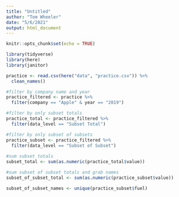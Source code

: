 ```yaml
---
title: "Untitled"
author: "Tom Wheeler"
date: "5/6/2021"
output: html_document
---
```


```r
knitr::opts_chunk$set(echo = TRUE)

library(tidyverse)
library(here)
library(janitor)

practice <- read.csv(here("data", "practice.csv")) %>% 
  clean_names()
```

```r

#filter by company name and year
practice_filtered <- practice %>% 
  filter(company == "Apple" & year == "2019")

#filter by only subset totals
practice_total <- practice_filtered %>% 
  filter(data_level == "Subset Total") 

#filter by only subset of subsets
practice_subset <- practice_filtered %>% 
  filter(data_level == "Subset of Subset") 
  
#sum subset totals
subset_total <- sum(as.numeric(practice_total$value))

#sum subset of subset totals and grab names
subset_of_subset_total <- sum(as.numeric(practice_subset$value))

subset_of_subset_names <- unique(practice_subset$fuel)

```



